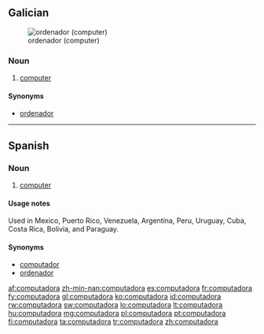==Galician==
[[File:Macintosh classic.jpg|thumb|ordenador (computer)]]

===Noun===
{{gl-noun|f}}

# [[computer]]

====Synonyms====
* {{sense|computer}} [[ordenador]]

----

==Spanish==

===Noun===
{{es-noun|f|pl=computadoras}}

# [[computer]]

====Usage notes====
Used in Mexico, Puerto Rico, Venezuela, Argentina, Peru, Uruguay, Cuba, Costa Rica, Bolivia, and Paraguay.

====Synonyms====
* [[computador]] {{m}}
* [[ordenador]] {{m}}

[[af:computadora]]
[[zh-min-nan:computadora]]
[[es:computadora]]
[[fr:computadora]]
[[fy:computadora]]
[[gl:computadora]]
[[ko:computadora]]
[[id:computadora]]
[[rw:computadora]]
[[sw:computadora]]
[[lo:computadora]]
[[lt:computadora]]
[[hu:computadora]]
[[mg:computadora]]
[[pl:computadora]]
[[pt:computadora]]
[[fi:computadora]]
[[ta:computadora]]
[[tr:computadora]]
[[zh:computadora]]